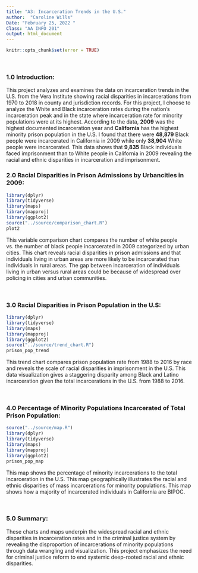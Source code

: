 ```yaml
---
title: "A3: Incarceration Trends in the U.S."
author:  "Caroline Wills"
Date: "February 25, 2022 "
Class: "AA INFO 201"
output: html_document
---
```

```r
knitr::opts_chunk$set(error = TRUE)
```

<br> 

### 1.0 Introduction:

This project analyzes and examines the data on incarceration trends in the U.S. from the Vera Institute showing racial disparities in incarcerations from 1970 to 2018 in county and jurisdiction records. For this project, I choose to analyze the White and Black incarceration rates during the nation’s incarceration peak and in the state where incarceration rate for minority populations were at its highest. According to the data, **2009** was the highest documented incarceration year and **California** has the highest minority prison population in the U.S. I found that there were **48,879** Black people were incarcerated in California in 2009 while only **38,904** White people were incarcerated. This data shows that **9,835** Black individuals faced imprisonment than to White people in California in 2009 revealing the racial and ethnic disparities in incarceration and imprisonment. 
<br> 

### 2.0 Racial Disparities in Prison Admissions by Urbancities in 2009:

```r
library(dplyr)
library(tidyverse)
library(maps)
library(mapproj)
library(ggplot2)
source("../source/comparison_chart.R")
plot2 
```

This variable comparison chart compares the number of white people vs. the number of black people incarcerated in 2009 categorized by urban cities. This chart reveals racial disparities in prison admissions and that individuals living in urban areas are more likely to be incarcerated than individuals in rural areas. The gap between incarceration of individuals living in urban versus rural areas could be because of widespread over policing in cities and urban communities. 

<br>

### 3.0 Racial Disparities in Prison Population in the U.S:

```r
library(dplyr)
library(tidyverse)
library(maps)
library(mapproj)
library(ggplot2)
source("../source/trend_chart.R")
prison_pop_trend
```

This trend chart compares prison population rate from 1988 to 2016 by race and reveals the scale of racial disparities in imprisonment in the U.S. This data visualization gives a staggering disparity among Black and Latino incarceration given the total incarcerations in the U.S. from 1988 to 2016. 

<br>

### 4.0 Percentage of Minority Populations Incarcerated of Total Prison Population:

```r
source("../source/map.R")
library(dplyr)
library(tidyverse)
library(maps)
library(mapproj)
library(ggplot2)
prison_pop_map
```

This map shows the percentage of minority incarcerations to the total incarceration in the U.S. This map geographically illustrates the racial and ethnic disparities of mass incarcerations for minority populations. This map shows how a majority of incarcerated individuals in California are BIPOC.

<br>

### 5.0 Summary:

These charts and maps underpin the widespread racial and ethnic disparities in incarceration rates and in the criminal justice system by revealing the disproportion of incarcerations of minority populations through data wrangling and visualization. This project emphasizes the need for criminal justice reform to end systemic deep-rooted racial and ethnic disparities. 


<br>

